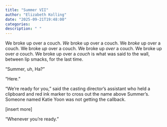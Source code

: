 ```yaml
---
title: "Summer VII"
author: "Elizabeth Kolling"
date: "2025-09-21T19:48:00"
categories: 
description: " "
---
```



We broke up over a couch. *We* broke up over a couch. We *broke* up over a couch. We broke *up* over a couch. We broke up *over* a couch. We broke up over *a* couch. We broke up over a *couch* is what was said to the wall, between lip smacks, for the last time.

"Summer, uh, Ha?"

"Here."

"We're ready for you," said the casting director's assistant who held a clipboard and red ink marker to cross out the name above Summer's. Someone named Katie Yoon was not getting the callback.  

[insert more]

"Whenever you're ready." 

